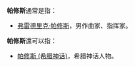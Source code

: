 '''帕修斯'''通常是指：
*[[弗雷德里克·帕修斯|弗雷德里克·帕修斯]]，男作曲家、指挥家。

'''帕修斯'''還可以指：
*[[帕修斯_(希腊神话)|帕修斯 (希腊神话)]]，希腊神话人物。
{{disambig|cat=人名译名消歧义}}